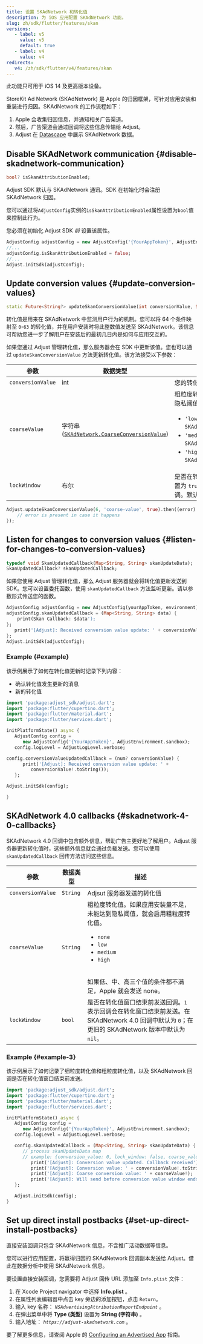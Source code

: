 ```yaml
---
title: 设置 SKAdNetwork 和转化值
description: 为 iOS 应用配置 SKAdNetwork 功能。
slug: zh/sdk/flutter/features/skan
versions:
   - label: v5
     value: v5
     default: true
   - label: v4
     value: v4
redirects:
   v4: /zh/sdk/flutter/v4/features/skan
---
```


<Callout type="important">

此功能只可用于 iOS 14 及更高版本设备。

</Callout>

StoreKit Ad Network \(SKAdNetwork\) 是 Apple 的归因框架，可针对应用安装和重装进行归因。SKAdNetwork 的工作流程如下：

1. Apple 会收集归因信息，并通知相关广告渠道。
2. 然后，广告渠道会通过回调将这些信息传输给 Adjust。
3. Adjust 在 [Datascape](https://help.adjust.com/zh/suite/article/datascape) 中展示 SKAdNetwork 数据。

## Disable SKAdNetwork communication {#disable-skadnetwork-communication}

<CodeBlock title="属性声明">

```dart
bool? isSkanAttributionEnabled;
```

</CodeBlock>

Adjust SDK 默认与 SKAdNetwork 通讯。SDK 在初始化时会注册 SKAdNetwork 归因。

您可以通过将`AdjustConfig`实例的`isSkanAttributionEnabled`属性设置为`bool`值来控制此行为。

<Callout type="important">

您必须在初始化 Adjust SDK _前_ 设置该属性。

</Callout>

```dart
AdjustConfig adjustConfig = new AdjustConfig('{YourAppToken}', AdjustEnvironment.sandbox, true);
//...
adjustConfig.isSkanAttributionEnabled = false;
//...
Adjust.initSdk(adjustConfig);
```

## Update conversion values {#update-conversion-values}

<CodeBlock title="方法签名">

```dart
static Future<String?> updateSkanConversionValue(int conversionValue, String coarseValue, bool lockWindow)
```

</CodeBlock>

转化值是用来在 SKAdNetwork 中监测用户行为的机制。您可以将 64 个条件映射至 `0`\-`63` 的转化值，并在用户安装时将此整数值发送至 SKAdNetwork。该信息可帮助您进一步了解用户在安装后的最初几日内是如何与应用交互的。

如果您通过 Adjust 管理转化值，那么服务器会在 SDK 中更新该值。您也可以通过 `updateSkanConversionValue` 方法更新转化值。该方法接受以下参数：

| 参数              | 数据类型                                                                                                                               | 描述                                                                                                                                                                                                                                                                                     |
| ----------------- | -------------------------------------------------------------------------------------------------------------------------------------- | ---------------------------------------------------------------------------------------------------------------------------------------------------------------------------------------------------------------------------------------------------------------------------------------- |
| `conversionValue` | int                                                                                                                                    | 您的转化值。必须在 `0` 至 `63` 之间。                                                                                                                                                                                                                                                    |
| `coarseValue`     | 字符串 \([`SKAdNetwork.CoarseConversionValue`](https://developer.apple.com/documentation/storekit/skadnetwork/coarseconversionvalue)\) | 粗粒度转化值。如果应用安装量不足，未能达到隐私阈值，就会启用粗粒度转化值。<ul><li>`'low'` \(针对 `SKAdNetworkCoarseConversionValueLow`\)</li><li>`'medium'` \(针对 `SKAdNetworkCoarseConversionValueMedium`\)</li><li>`'high'` \(针对 `SKAdNetworkCoarseConversionValueHigh`\)</li></ul> |
| `lockWindow`      | 布尔                                                                                                                                   | 是否在转化值窗口结束前发送回调。将这一项设置为 `true`，系统就会在转化值窗口结束前发送回调。默认设置为 `false`。                                                                                                                                                                          |

```dart
Adjust.updateSkanConversionValue(6, 'coarse-value', true).then((error) {
    // error is present in case it happens
});
```

## Listen for changes to conversion values {#listen-for-changes-to-conversion-values}

<CodeBlock title="属性声明">

```dart
typedef void SkanUpdatedCallback(Map<String, String> skanUpdateData);
SkanUpdatedCallback? skanUpdatedCallback;
```

</CodeBlock>

如果您使用 Adjust 管理转化值，那么 Adjust 服务器就会将转化值更新发送到 SDK。您可以设置委托函数，使用 `skanUpdatedCallback` 方法监听更新。请以参数形式传送您的函数。

```dart
AdjustConfig adjustConfig = new AdjustConfig(yourAppToken, environment);
adjustConfig.skanUpdatedCallback = (Map<String, String> data) {
    print(Skan Callback: $data');
};
   print('[Adjust]: Received conversion value update: ' + conversionValue!.toString());
};
Adjust.initSdk(adjustConfig);
```

### Example {#example}

该示例展示了如何在转化值更新时记录下列内容：

-  确认转化值发生更新的消息
-  新的转化值

<CodeBlock title="main.dart">

```dart
import 'package:adjust_sdk/adjust.dart';
import 'package:flutter/cupertino.dart';
import 'package:flutter/material.dart';
import 'package:flutter/services.dart';

initPlatformState() async {
   AdjustConfig config =
      new AdjustConfig('{YourAppToken}', AdjustEnvironment.sandbox);
   config.logLevel = AdjustLogLevel.verbose;

config.conversionValueUpdatedCallback = (num? conversionValue) {
      print('[Adjust]: Received conversion value update: ' +
         conversionValue!.toString());
   };

Adjust.initSdk(config);

}
```

</CodeBlock>

## SKAdNetwork 4\.0 callbacks {#skadnetwork-4-0-callbacks}

SKAdNetwork 4\.0 回调中包含额外信息，帮助广告主更好地了解用户。Adjust 服务器更新转化值时，这些额外信息就会通过负载发送。您可以使用 `skanUpdatedCallback` 回传方法访问这些信息。

| 参数              | 数据类型 | 描述                                                                                                                                                                                                           |
| ----------------- | -------- | -------------------------------------------------------------------------------------------------------------------------------------------------------------------------------------------------------------- |
| `conversionValue` | `String` | Adjsut 服务器发送的转化值                                                                                                                                                                                      |
| `coarseValue`     | `String` | 粗粒度转化值。如果应用安装量不足，未能达到隐私阈值，就会启用粗粒度转化值。<ul><li>`none`</li><li>`low`</li><li>`medium`</li><li>`high`</li></ul><br/>如果低、中、高三个值的条件都不满足，Apple 就会发送 none。 |
| `lockWindow`      | `bool`   | 是否在转化值窗口结束前发送回调。`1` 表示回调会在转化窗口结束前发送。在 SKAdNetwork 4\.0 回调中默认为 `0`；在更旧的 SKAdNetwork 版本中默认为 `nil`。                                                            |

### Example {#example-3}

该示例展示了如何记录了细粒度转化值和粗粒度转化值，以及 SKAdNetwork 回调是否在转化值窗口结束前发送。

```dart
import 'package:adjust_sdk/adjust.dart';
import 'package:flutter/cupertino.dart';
import 'package:flutter/material.dart';
import 'package:flutter/services.dart';

initPlatformState() async {
   AdjustConfig config =
      new AdjustConfig('{YourAppToken}', AdjustEnvironment.sandbox);
   config.logLevel = AdjustLogLevel.verbose;

   config.skanUpdatedCallback = (Map<String, String> skanUpdateData) {
      // process skanUpdateData map
      // example: {conversion_value: 0, lock_window: false, coarse_value: low}
         print('[Adjust]: Conversion value updated. Callback received');
         print('[Adjust]: Conversion value: ' + conversionValue!.toString());
         print('[Adjust]: Coarse conversion value: ' + coarseValue!);
         print('[Adjust]: Will send before conversion value window ends: ' lockWindow!.toString());
   };

   Adjust.initSdk(config);
}
```

## Set up direct install postbacks {#set-up-direct-install-postbacks}

<Callout type="note">

直接安装回调只包含 SKAdNetwork 信息，不含推广活动数据等信息。

</Callout>

您可以进行应用配置，将赢得归因的 SKAdNetwork 回调副本发送给 Adjust。借此在数据分析中使用 SKAdNetwork 信息。

要设置直接安装回调，您需要将 Adjust 回传 URL 添加至 `Info.plist` 文件：

1. 在 Xcode Project navigator 中选择 **Info.plist** 。
2. 在属性列表编辑器中点击 key 旁边的添加按钮，点击 `Return`。
3. 输入 key 名称： _`NSAdvertisingAttributionReportEndpoint`_ 。
4. 在弹出菜单中将 **Type \(类型\)** 设置为 **String \(字符串\)** 。
5. 输入地址： _`https://adjust-skadnetwork.com`_ 。

<Callout type="seealso">

要了解更多信息，请查阅 Apple 的 [Configuring an Advertised App](https://developer.apple.com/documentation/storekit/skadnetwork/configuring_an_advertised_app) 指南。

</Callout>
